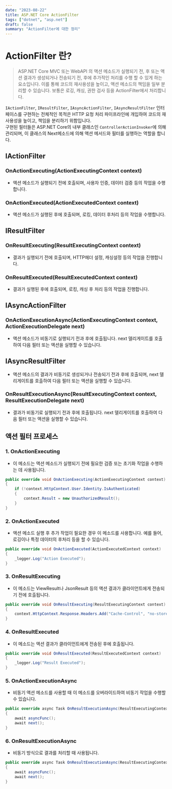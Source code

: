 ```yaml
---
date: "2023-08-22"
title: ASP.NET Core ActionFilter
tags: ["dotnet", "asp.net"]
draft: false
summary: "ActionFilter에 대한 정리"
---
```


# ActionFilter 란?

> ASP.NET Core MVC 또는 WebAPI 의 액션 메소드가 실행되기 전, 후 또는 액션 결과가 생성되거나 전송되기 전, 후에 추가적인 처리를 수행 할 수 있게 하는 요소입니다.
> 이를 통해 코드의 재사용성을 높이고, 액션 메소드의 책임을 일부 분리할 수 있습니다. 보통은 로깅, 캐싱, 권한 검사 등을 ActionFilter에서 처리합니다.

`IActionFilter`, `IResultFilter`, `IAsyncActionFilter`, `IAsyncResultFilter` 인터페이스를 구현하는 전체적인 목적은 HTTP 요청 처리 파이프라인에
개입하여 코드의 재사용성을 높이고, 책임을 분리하기 위함입니다.<br/>
구현된 필터들은 ASP.NET Core의 내부 클래스인 `ControllerActionInvoker`에 의해 관리되며, 이 클래스의 Next메소드에 의해 액션 메서드와 필터를 실행하는 역할을 합니다.

## IActionFilter

### OnActionExecuting(ActionExecutingContext context)

- 액션 메소드가 실행되기 전에 호출되며, 사용자 인증, 데이터 검증 등의 작업을 수행합니다.

### OnActionExecuted(ActionExecutedContext context)

- 액션 메소드가 실행된 후에 호출되며, 로킹, 데이터 후처리 등의 작업을 수행합니다.

## IResultFilter

### OnResultExecuting(ResultExecutingContext context)

- 결과가 실행되기 전에 호출되며, HTTP헤더 설정, 캐싱설정 등의 작업을 진행합니다.

### OnResultExecuted(ResultExecutedContext context)

- 결과가 실행된 후에 호출되며, 로킹, 캐싱 후 처리 등의 작업을 진행합니다.

## IAsyncActionFilter

### OnActionExecutionAsync(ActionExecutingContext context, ActionExecutionDelegate next)

- 액션 메소드가 비동기로 실행되기 전과 후에 호출됩니다. next 델리게이트를 호출하여 다음 필터 또는 액션을 실행할 수 있습니다.

## IAsyncResultFilter

- 액션 메소드의 결과가 비동기로 생성되거나 전송되기 전과 후에 호출되며, next 델리게이트를 호출하여 다음 필터 또는 액션을 실행할 수 있습니다.

### OnResultExecutionAsync(ResultExecutingContext context, ResultExecutionDelegate next)

- 결과가 비동기로 실행되기 전과 후에 호출됩니다. next 델리게이트를 호출하여 다음 필터 또는 액션을 실행할 수 있습니다.

## 액션 필터 프로세스

### 1. OnActionExecuting

- 이 메소드는 액션 메소드가 실행되기 전에 필요한 검증 또는 초기화 작업을 수행하는 데 사용됩니다.

```csharp
public override void OnActionExecuting(ActionExecutingContext context)
{
    if (!context.HttpContext.User.Identity.IsAuthenticated)
    {
        context.Result = new UnauthorizedResult();
    }
}
```

### 2. OnActionExecuted

- 액션 메소드 실행 후 추가 작업이 필요한 경우 이 메소드를 사용합니다. 예를 들어, 로깅이나 특정 데이터의 후처리 등을 할 수 있습니다.

```csharp
public override void OnActionExecuted(ActionExecutedContext context)
{
    _logger.Log("Action Executed");
}
```

### 3. OnResultExecuting

- 이 메소드는 ViewResult나 JsonResult 등의 액션 결과가 클라이언트에게 전송되기 전에 호출됩니다.

```csharp
public override void OnResultExecuting(ResultExecutingContext context)
{
    context.HttpContext.Response.Headers.Add("Cache-Control", "no-store");
}
```

### 4. OnResultExecuted

- 이 메소드는 액션 결과가 클라이언트에게 전송된 후에 호출됩니다.

```csharp
public override void OnResultExecuted(ResultExecutedContext context)
{
    _logger.Log("Result Executed");
}
```

### 5. OnActionExecutionAsync

- 비동기 액션 메소드를 사용할 때 이 메소드를 오버라이드하여 비동기 작업을 수행할 수 있습니다.

```csharp
public override async Task OnResultExecutionAsync(ResultExecutingContext context, ResultExecutionDelegate next)
{
    await asyncFunc();
    await next();
}
```

### 6. OnResultExecutionAsync

- 비동기 방식으로 결과를 처리할 때 사용됩니다.

```csharp
public override async Task OnResultExecutionAsync(ResultExecutingContext context, ResultExecutionDelegate next)
{
    await asyncFunc();
    await next();
}
```
